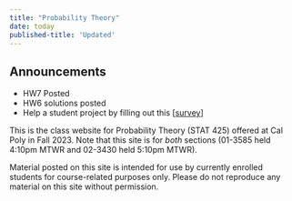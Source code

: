 ```yaml
---
title: "Probability Theory"
date: today
published-title: 'Updated'
---
```


::: callout-note
## Announcements

-   HW7 Posted
-   HW6 solutions posted
-   Help a student project by filling out this \[[survey](https://docs.google.com/forms/d/e/1FAIpQLSe4kE8JuXSlAUORMHgRUfIroqgGYvqZq2DAhKHjvB4HmelDTg/viewform)\]
:::

This is the class website for Probability Theory (STAT 425) offered at Cal Poly in Fall 2023. Note that this site is for *both* sections (01-3585 held 4:10pm MTWR and 02-3430 held 5:10pm MTWR).

Material posted on this site is intended for use by currently enrolled students for course-related purposes only. Please do not reproduce any material on this site without permission.
